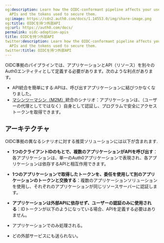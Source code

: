 ```yaml
---
og:description: Learn how the OIDC-conformant pipeline affects your use of external
  APIs and the tokens used to secure them.
og:image: https://cdn2.auth0.com/docs/1.14553.0/img/share-image.png
og:title: OIDCを持つ外部API
og:url: https://auth0.com/docs/
permalink: oidc-adoption-apis
title: OIDCを持つ外部API
twitter:description: Learn how the OIDC-conformant pipeline affects your use of external
  APIs and the tokens used to secure them.
twitter:title: OIDCを持つ外部API
---
```


OIDC準拠のパイプラインでは、アプリケーションとAPI（リソース）を別々のAuth0エンティティとして定義する必要があります。次のような利点があります。

* API統合を簡単にする:APIは、呼び出すアプリケーションに結びつかなくなりました。
* [マシンツーマシン（M2M）](/login/flows/client-credentials-flow)統合のシナリオ：アプリケーションは、（ユーザーの代理としてではなく）自身として認証し、プログラムで安全にアクセストークンを取得できます。

## アーキテクチャ

OIDC準拠の異なるシナリオに対する推奨ソリューションには以下が含まれます.

* **1つのクライアントIDのもとで、複数のアプリケーションがAPIを呼び出す**：各アプリケーションは、単一のAuth0アプリケーションで表現され、各アプリケーションは依存するAPIと相互作用できます。
* **1つのアプリケーションで取得したトークンを、委任を使用して別のアプリケーションのトークンと交換する**：複数のアプリケーションソリューションを使用し、それぞれのアプリケーションが同じリソースサーバーに認証します。
* **アプリケーションは外部APIに依存せず、ユーザーの認証のみに使用される**：IDトークンが以下のようになっている場合、APIを定義する必要はありません。

* アプリケーションでのみ処理される。
* どの外部サービスにも送られない。